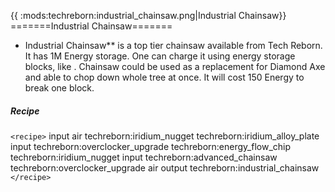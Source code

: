 {{ :mods:techreborn:industrial_chainsaw.png|Industrial
Сhainsaw}} =======Industrial Chainsaw=======

- Industrial Chainsaw** is a top tier chainsaw available from
        Tech Reborn. It has 1M Energy storage. One can charge it using
        energy storage blocks, like
        <Mcitem id="techreborn:battery_box"/>.
        Chainsaw could be used as a replacement for Diamond Axe and able
        to chop down whole tree at once. It will cost 150 Energy to
        break one block.

##### Recipe

`<recipe>` input air techreborn:iridium_nugget
techreborn:iridium_alloy_plate input techreborn:overclocker_upgrade
techreborn:energy_flow_chip techreborn:iridium_nugget input
techreborn:advanced_chainsaw techreborn:overclocker_upgrade air output
techreborn:industrial_chainsaw `</recipe>`
